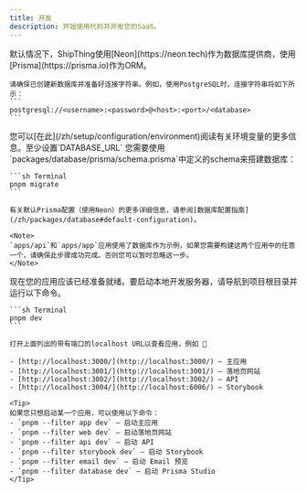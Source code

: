```yaml
---
title: 开发
description: 开始使用代码并开发您的SaaS。
---
```


<Steps>
  <Step title="创建新数据库">
    默认情况下，ShipThing使用[Neon](https://neon.tech)作为数据库提供商，使用[Prisma](https://prisma.io)作为ORM。

    请确保已创建新数据库并准备好连接字符串。例如，使用PostgreSQL时，连接字符串将如下所示：
    ```
    postgresql://<username>:<password>@<host>:<port>/<database>
    ```
  </Step>
  <Step title="设置环境变量">
    您可以[在此](/zh/setup/configuration/environment)阅读有关环境变量的更多信息。至少设置`DATABASE_URL`
  </Step>
  <Step title="配置数据库">
    您需要使用`packages/database/prisma/schema.prisma`中定义的schema来搭建数据库：

    ```sh Terminal
    pnpm migrate
    ```

    有关默认Prisma配置（使用Neon）的更多详细信息，请参阅[数据库配置指南](/zh/packages/database#default-configuration)。

    <Note>
    `apps/api`和`apps/app`应用使用了数据库作为示例，如果您需要构建这两个应用中的任意一个，请确保此步骤成功完成。否则您可以暂时忽略这一步。
    </Note>
  </Step>
    <Step title="启动开发服务器">
    现在您的应用应该已经准备就绪。要启动本地开发服务器，请导航到项目根目录并运行以下命令。

    ```sh Terminal
    pnpm dev
    ```

    打开上面列出的带有端口的localhost URL以查看应用，例如 🎉

    - [http://localhost:3000/](http://localhost:3000/) — 主应用
    - [http://localhost:3001/](http://localhost:3001/) — 落地页网站
    - [http://localhost:3002/](http://localhost:3002/) — API
    - [http://localhost:3004/](http://localhost:6006/) — Storybook

    <Tip>
    如果您只想启动某一个应用，可以使用以下命令：
    - `pnpm --filter app dev` — 启动主应用
    - `pnpm --filter web dev` — 启动落地页网站
    - `pnpm --filter api dev` — 启动 API
    - `pnpm --filter storybook dev` — 启动 Storybook
    - `pnpm --filter email dev` — 启动 Email 预览
    - `pnpm --filter database dev` — 启动 Prisma Studio
    </Tip>
  </Step>
</Steps>